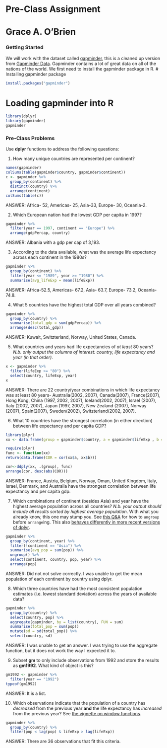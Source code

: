 # Pre-Class Assignment
# Grace A. O'Brien
### Getting Started

We will work with the dataset called [gapminder](https://github.com/jennybc/gapminder), this is a cleaned up version from [Gapminder Data](http://www.gapminder.org/data/). Gapminder contains a lot of great data on all of the nations of the world. We first need to install the gapminder package in R. 
# Installing gapminder package
```{r}
install.packages("gapminder")
```


# Loading gapminder into R
```{r}
library(dplyr)
library(gapminder)
gapminder
```



### Pre-Class Problems

Use **dplyr** functions to address the following questions:

1. How many unique countries are represented per continent?
```{r}
names(gapminder)
colSums(table(gapminder$country, gapminder$continent))
c <- gapminder %>%
  group_by(continent) %>%
  distinct(country) %>%
  arrange(continent)
colSums(table(c))
```
ANSWER: Africa- 52, Americas- 25, Asia-33, Europe- 30, Oceania-2.

2. Which European nation had the lowest GDP per capita in 1997? 
```{r}
gapminder %>%
  filter(year == 1997, continent == "Europe") %>%
  arrange(gdpPercap, country)

```
ANSWER: Albania with a gdp per cap of 3,193. 

3. According to the data available, what was the average life expectancy across each continent in the 1980s?
```{r}
gapminder %>%
  group_by(continent) %>%
  filter(year <= "1989", year >= "1980") %>%
  summarise(avg_lifeExp = mean(lifeExp))
```
ANSWER: Africa-52.5, Americas- 67.2, Asia- 63.7, Europe- 73.2, Oceania- 74.8.

4. What 5 countries have the highest total GDP over all years combined?
```{r}
gapminder %>%
  group_by(country) %>%
  summarise(total_gdp = sum(gdpPercap)) %>%
  arrange(desc(total_gdp))
```
ANSWER: Kuwait, Switzterland, Norway, United States, Canada. 

5. What countries and years had life expectancies of _at least_ 80 years? _N.b. only output the columns of interest: country, life expectancy and year (in that order)._
```{r}
x <- gapminder %>%
  filter(lifeExp >= "80") %>%
  select(country, lifeExp, year)
x
```
ANSWER: There are 22 country/year combinations in which life expectancy was at least 80 years- Australia(2002, 2007), Canada(2007), France(2007), Hong Kong, China (1997, 2002, 2007), Iceland(2002, 2007), Israel (2007), Italy (2002, 2007), Japan (1997, 2007), New Zealand (2007), Norway (2007), Spain(2007), Sweden(2002), Switzterland(2002, 2007).

6. What 10 countries have the strongest correlation (in either direction) between life expectancy and per capita GDP?
```{r}
library(plyr)
xx <- data.frame(group = gapminder$country, a = gapminder$lifeExp , b = gapminder$gdpPercap)

require(plyr)
func <- function(xx)
return(data.frame(COR = cor(xx$a, xx$b)))

cor<-ddply(xx, .(group), func)
arrange(cor, desc(abs(COR)))
```
ANSWER: France, Austria, Belgium, Norway, Oman, United Kingdom, Italy, Israel, Denmark, and Australia have the strongest correlation between life expectancy and per capita gdp.

7. Which combinations of continent (besides Asia) and year have the highest average population across all countries? _N.b. your output should include all results sorted by highest average population_. With what you already know, this one may stump you. See [this Q&A](http://stackoverflow.com/q/27207963/654296) for how to `ungroup` before `arrange`ing. This also [behaves differently in more recent versions of dplyr](https://github.com/hadley/dplyr/releases/tag/v0.5.0).
```{r}
gapminder %>%
  group_by(continent, year) %>%
  filter(!continent == "Asia") %>%
  summarise(avg_pop = sum(pop)) %>%
  ungroup() %>%
  select(continent, country, pop, year) %>%
  arrange(pop)
```
ANSWER: Did not not solve correctly. I was unable to get the mean population of each continent by country using dplyr.

8. Which three countries have had the most consistent population estimates (i.e. lowest standard deviation) across the years of available data? 
```{r}
gapminder %>%
  group_by(country) %>%
  select(country, pop) %>%
  aggregate(gapminder, by = list(country), FUN = sum)
  summarise(total_pop = sum(pop))
  mutate(sd = sd(total_pop)) %>%
  select(country, sd)
```
ANSWER: I was unable to get an answer. I was trying to use the aggregate function, but it does not work the way I expected it to.

9. Subset **gm** to only include observations from 1992 and store the results as **gm1992**. What kind of object is this?
```{r}
gm1992 <- gapminder %>%
  filter(year == "1992")
typeof(gm1992)
```
ANSWER: It is a list.

10. Which observations indicate that the population of a country has *decreased* from the previous year **and** the life expectancy has *increased* from the previous year? See [the vignette on window functions](https://cran.r-project.org/web/packages/dplyr/vignettes/window-functions.html).
```{r}
gapminder %>%
  group_by(country) %>%
  filter(pop < lag(pop) & lifeExp > lag(lifeExp))
```
ANSWER: There are 36 observations that fit this criteria. 